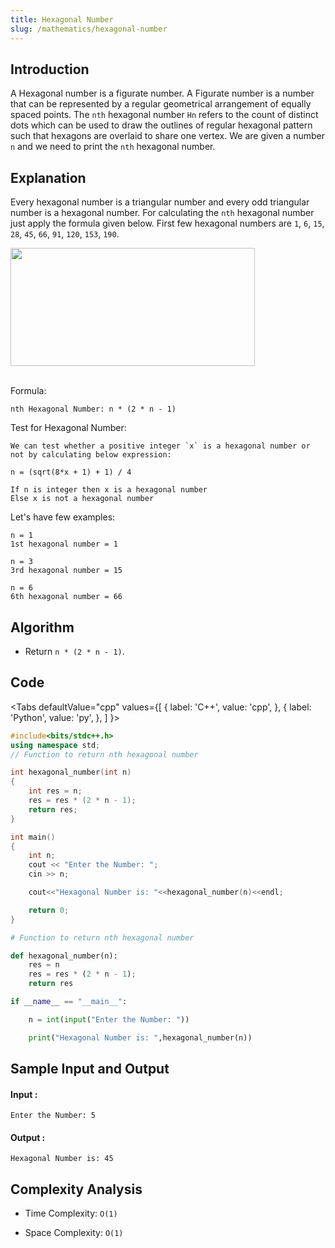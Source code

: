 ```yaml
---
title: Hexagonal Number
slug: /mathematics/hexagonal-number
---
```


## Introduction

A Hexagonal number is a figurate number. A Figurate number is a number that can be represented by a regular geometrical arrangement of equally spaced points. The `nth` hexagonal number `Hn` refers to the count of distinct dots which can be used to draw the outlines of regular hexagonal pattern such that hexagons are overlaid to share one vertex. We are given a number `n` and we need to print the `nth` hexagonal number.

## Explanation 

Every hexagonal number is a triangular number and every odd triangular number is a hexagonal number. For calculating the `nth` hexagonal number just apply the formula given below. First few hexagonal numbers are `1`, `6`, `15`, `28`, `45`, `66`, `91`, `120`, `153`, `190`.

<img src="https://i.imgur.com/2JrXeU5.jpg" width="391" height="189" /><br/><br/>

Formula: 
```
nth Hexagonal Number: n * (2 * n - 1) 
```

Test for Hexagonal Number:
```
We can test whether a positive integer `x` is a hexagonal number or not by calculating below expression:

n = (sqrt(8*x + 1) + 1) / 4

If n is integer then x is a hexagonal number
Else x is not a hexagonal number 
```

Let's have few examples: 
```
n = 1
1st hexagonal number = 1

n = 3
3rd hexagonal number = 15

n = 6
6th hexagonal number = 66
```

## Algorithm

- Return `n * (2 * n - 1)`.

## Code


<Tabs
  defaultValue="cpp"
  values={[
    { label: 'C++', value: 'cpp', },
    { label: 'Python', value: 'py', },
  ]
}>
<TabItem value="cpp">

```cpp
#include<bits/stdc++.h>
using namespace std;
// Function to return nth hexagonal number

int hexagonal_number(int n) 
{
    int res = n;
    res = res * (2 * n - 1);
    return res;
}

int main() 
{
    int n;
    cout << "Enter the Number: ";
    cin >> n;

    cout<<"Hexagonal Number is: "<<hexagonal_number(n)<<endl;

    return 0;
}
```
</TabItem>

<TabItem value="py">

```python   
# Function to return nth hexagonal number

def hexagonal_number(n):
    res = n
    res = res * (2 * n - 1);
    return res

if __name__ == "__main__":

    n = int(input("Enter the Number: "))

    print("Hexagonal Number is: ",hexagonal_number(n))
```
</TabItem>

</Tabs>

## Sample Input and Output

#### Input :

```
Enter the Number: 5
```

#### Output :

```
Hexagonal Number is: 45
```

## Complexity Analysis

- Time Complexity: `O(1)`

- Space Complexity: `O(1)`